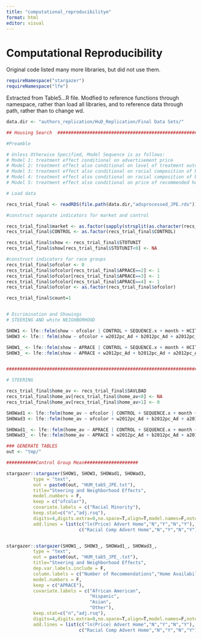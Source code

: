 ```yaml
---
title: "computational_reproducibilitye"
format: html
editor: visual
---
```


# Computational Reproducibility

Original code listed many more libraries, but did not use them.

```r
requireNamespace("stargazer")
requireNamespace("lfe")
```

Extracted from Table5...R file. Modfied to reference functions through namespace, rather than load all libraries, and to reference data through path, rather than to change wd.

```r


data.dir <- "authors_replication/HuD_Replication/Final Data Sets/"

## Housing Search  ######################################################################################################

#Preamble

# Unless Otherwise Specified, Model Sequence is as follows:
# Model 1: treatment effect conditional on advertisement price
# Model 2: treatment effect also conditional on level of treatment outcome in advertised listing
# Model 3: treatment effect also conditional on racial composition of block group of advertised listing
# Model 4: treatment effect also conditional on racial composition of block group of recommended listing
# Model 5: treatment effect also conditional on price of recommended home

# Load data  

recs_trial_final <- readRDS(file.path(data.dir,"adsprocessed_JPE.rds"))

#construct separate indicators for market and control

recs_trial_final$market <- as.factor(sapply(strsplit(as.character(recs_trial_final$CONTROL), "-"), `[`, 1))
recs_trial_final$CONTROL <- as.factor(recs_trial_final$CONTROL)

recs_trial_final$show <- recs_trial_final$STOTUNIT
recs_trial_final$show[recs_trial_final$STOTUNIT<0] <- NA

#construct indicators for race groups
recs_trial_final$ofcolor <- 0
recs_trial_final$ofcolor[recs_trial_final$APRACE==2] <- 1
recs_trial_final$ofcolor[recs_trial_final$APRACE==3] <- 1
recs_trial_final$ofcolor[recs_trial_final$APRACE==4] <- 1
recs_trial_final$ofcolor <- as.factor(recs_trial_final$ofcolor)

recs_trial_final$count=1


# Dicrimination and Showings
# STEERING AND white NEIGHBORHOOD 

SHOW1 <- lfe::felm(show ~ ofcolor | CONTROL + SEQUENCE.x + month + HCITY + market + ARELATE2 + HHMTYPE + SAPPTAM + TSEX.x + THHEGAI + TPEGAI + THIGHEDU + TCURTENR +  ALGNCUR + AELNG1 + DPMTEXP + AMOVERS + age + ALEASETP + ACAROWN| 0 | CONTROL, data  = recs_trial_final)
SHOW3 <- lfe:: felm(show ~ ofcolor + w2012pc_Ad + b2012pc_Ad + a2012pc_Ad + hisp2012pc_Ad + logAdPrice | CONTROL + SEQUENCE.x + month + HCITY + market + ARELATE2 + HHMTYPE + SAPPTAM + TSEX.x + THHEGAI + TPEGAI + THIGHEDU + TCURTENR +  ALGNCUR + AELNG1 + DPMTEXP + AMOVERS + age + ALEASETP + ACAROWN| 0 |CONTROL, data  = recs_trial_final)

SHOW1_ <- lfe::felm(show ~ APRACE | CONTROL + SEQUENCE.x + month + HCITY + market + ARELATE2 + HHMTYPE + SAPPTAM + TSEX.x + THHEGAI + TPEGAI + THIGHEDU + TCURTENR +  ALGNCUR + AELNG1 + DPMTEXP + AMOVERS + age + ALEASETP + ACAROWN| 0 | CONTROL, data  = recs_trial_final)
SHOW3_ <- lfe::felm(show ~ APRACE + w2012pc_Ad + b2012pc_Ad + a2012pc_Ad + hisp2012pc_Ad + logAdPrice | CONTROL + SEQUENCE.x + month + HCITY + market + ARELATE2 + HHMTYPE + SAPPTAM + TSEX.x + THHEGAI + TPEGAI + THIGHEDU + TCURTENR +  ALGNCUR + AELNG1 + DPMTEXP + AMOVERS + age + ALEASETP + ACAROWN| 0 |CONTROL, data  = recs_trial_final)


##########################################################################################################################################################################

# STEERING 

recs_trial_final$home_av <- recs_trial_final$SAVLBAD
recs_trial_final$home_av[recs_trial_final$home_av<0] <- NA
recs_trial_final$home_av[recs_trial_final$home_av>1] <- 0

SHOWad1 <- lfe::felm(home_av ~ ofcolor | CONTROL + SEQUENCE.x + month + HCITY + market + ARELATE2 + HHMTYPE + SAPPTAM + TSEX.x + THHEGAI + TPEGAI + THIGHEDU + TCURTENR +  ALGNCUR + AELNG1 + DPMTEXP + AMOVERS + age + ALEASETP + ACAROWN| 0 | CONTROL, data  = recs_trial_final)
SHOWad3 <- lfe::felm(home_av ~ ofcolor + w2012pc_Ad + b2012pc_Ad + a2012pc_Ad + hisp2012pc_Ad + logAdPrice | CONTROL + SEQUENCE.x + month + HCITY + market + ARELATE2 + HHMTYPE + SAPPTAM + TSEX.x + THHEGAI + TPEGAI + THIGHEDU + TCURTENR +  ALGNCUR + AELNG1 + DPMTEXP + AMOVERS + age + ALEASETP + ACAROWN| 0 |CONTROL, data  = recs_trial_final)

SHOWad1_ <- lfe::felm(home_av ~ APRACE | CONTROL + SEQUENCE.x + month + HCITY + market + ARELATE2 + HHMTYPE + SAPPTAM + TSEX.x + THHEGAI + TPEGAI + THIGHEDU + TCURTENR +  ALGNCUR + AELNG1 + DPMTEXP + AMOVERS + age + ALEASETP + ACAROWN| 0 | CONTROL, data  = recs_trial_final)
SHOWad3_ <- lfe::felm(home_av ~ APRACE + w2012pc_Ad + b2012pc_Ad + a2012pc_Ad + hisp2012pc_Ad + logAdPrice | CONTROL + SEQUENCE.x + month + HCITY + market + ARELATE2 + HHMTYPE + SAPPTAM + TSEX.x + THHEGAI + TPEGAI + THIGHEDU + TCURTENR +  ALGNCUR + AELNG1 + DPMTEXP + AMOVERS + age + ALEASETP + ACAROWN| 0 |CONTROL, data  = recs_trial_final)

### GENERATE TABLES
out <- "tmp/"

###########Control Group Mean####################

stargazer::stargazer(SHOW1, SHOW3, SHOWad1, SHOWad3,
          type = "text",
          out = paste0(out, "HUM_tab5_JPE.txt"),
          title="Steering and Neighborhood Effects",
          model.numbers = F,
          keep = c("ofcolor"),
          covariate.labels = c("Racial Minority"),
          keep.stat=c("n","adj.rsq"),
          digits=4,digits.extra=0,no.space=T,align=T,model.names=F,notes.append=T,object.names=F,
          add.lines = list(c("ln(Price) Advert Home","N","Y","N","Y"),
                           c("Racial Comp Advert Home","N","Y","N","Y")))


stargazer::stargazer(SHOW1_, SHOW3_, SHOWad1_, SHOWad3_,
          type = "text",
          out = paste0(out, "HUM_tab5_JPE_.txt"),
          title="Steering and Neighborhood Effects",
          dep.var.labels.include = F,
          column.labels = c("Number of Recommendations","Home Availability"),
          model.numbers = F,
          keep = c("APRACE"),
          covariate.labels = c("African American",
                               "Hispanic",
                               "Asian",
                               "Other"),
          keep.stat=c("n","adj.rsq"),
          digits=4,digits.extra=0,no.space=T,align=T,model.names=F,notes.append=T,object.names=F,
          add.lines = list(c("ln(Price) Advert Home","N","Y","N","Y"),
                           c("Racial Comp Advert Home","N","Y","N","Y")))



```
